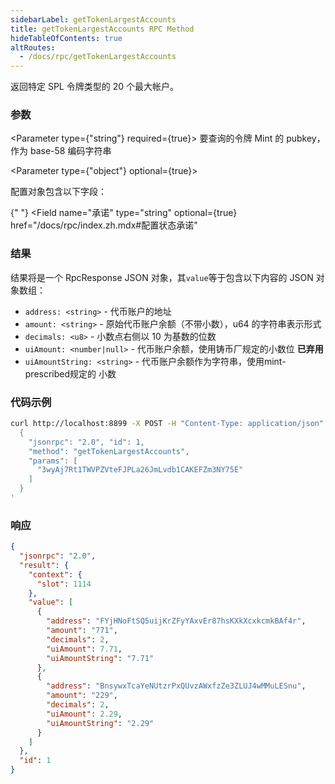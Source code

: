 ```yaml
---
sidebarLabel: getTokenLargestAccounts
title: getTokenLargestAccounts RPC Method
hideTableOfContents: true
altRoutes:
  - /docs/rpc/getTokenLargestAccounts
---
```


返回特定 SPL 令牌类型的 20 个最大帐户。

<DocSideBySide>

<DocLeftSide>

### 参数

<Parameter type={"string"} required={true}>
  要查询的令牌 Mint 的 pubkey，作为 base-58 编码字符串
</Parameter>

<Parameter type={"object"} optional={true}>

配置对象包含以下字段：

{" "}
<Field
  name="承诺"
  type="string"
  optional={true}
  href="/docs/rpc/index.zh.mdx#配置状态承诺"
></Field>

</Parameter>

### 结果

结果将是一个 RpcResponse JSON 对象，其`value`等于包含以下内容的 JSON 对象数组：

- `address: <string>` - 代币账户的地址
- `amount: <string>` - 原始代币账户余额（不带小数），u64 的字符串表示形式
- `decimals: <u8>` - 小数点右侧以 10 为基数的位数
- `uiAmount: <number|null>` - 代币账户余额，使用铸币厂规定的小数位 **已弃用**
- `uiAmountString: <string>` - 代币账户余额作为字符串，使用mint-prescribed规定的
  小数

</DocLeftSide>

<DocRightSide>

### 代码示例

```bash
curl http://localhost:8899 -X POST -H "Content-Type: application/json" -d '
  {
    "jsonrpc": "2.0", "id": 1,
    "method": "getTokenLargestAccounts",
    "params": [
      "3wyAj7Rt1TWVPZVteFJPLa26JmLvdb1CAKEFZm3NY75E"
    ]
  }
'
```

### 响应

```json
{
  "jsonrpc": "2.0",
  "result": {
    "context": {
      "slot": 1114
    },
    "value": [
      {
        "address": "FYjHNoFtSQ5uijKrZFyYAxvEr87hsKXkXcxkcmkBAf4r",
        "amount": "771",
        "decimals": 2,
        "uiAmount": 7.71,
        "uiAmountString": "7.71"
      },
      {
        "address": "BnsywxTcaYeNUtzrPxQUvzAWxfzZe3ZLUJ4wMMuLESnu",
        "amount": "229",
        "decimals": 2,
        "uiAmount": 2.29,
        "uiAmountString": "2.29"
      }
    ]
  },
  "id": 1
}
```

</DocRightSide>
</DocSideBySide>

